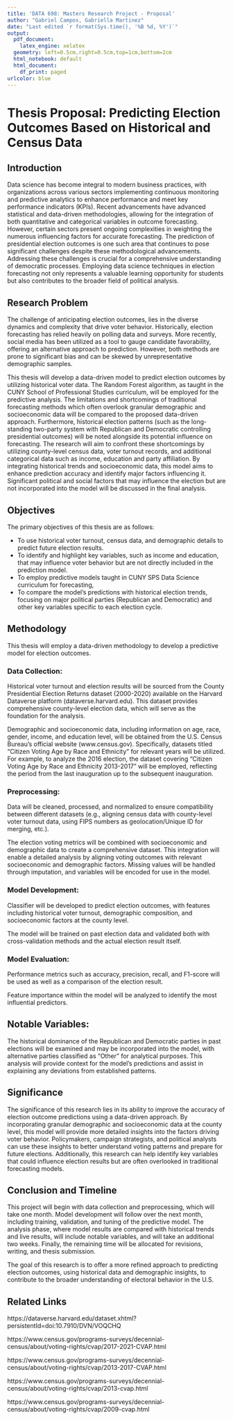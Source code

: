 ```yaml
---
title: 'DATA 698: Masters Research Project - Proposal'
author: "Gabriel Campos, Gabriella Martinez"
date: "Last edited `r format(Sys.time(), '%B %d, %Y')`"
output:
  pdf_document:
    latex_engine: xelatex
  geometry: left=0.5cm,right=0.5cm,top=1cm,bottom=2cm
  html_notebook: default
  html_document:
    df_print: paged
urlcolor: blue
---
```



# Thesis Proposal: Predicting Election Outcomes Based on Historical and Census Data

## Introduction

Data science has become integral to modern business practices, with organizations across various sectors implementing continuous monitoring and predictive analytics to enhance performance and meet key performance indicators (KPIs). Recent advancements have advanced statistical and data-driven methodologies, allowing for the integration of both quantitative and categorical variables in outcome forecasting. However, certain sectors present ongoing complexities in weighting the numerous influencing factors for accurate forecasting. The prediction of presidential election outcomes is one such area that continues to pose significant challenges despite these methodological advancements. Addressing these challenges is crucial for a comprehensive understanding of democratic processes. Employing data science techniques in election forecasting not only represents a valuable learning opportunity for students but also contributes to the broader field of political analysis.

## Research Problem

The challenge of anticipating election outcomes, lies in the diverse dynamics and complexity that drive voter behavior. Historically, election forecasting has relied heavily on polling data and surveys. More recently, social media has been utilized as a tool to gauge candidate favorability, offering an alternative approach to prediction. However, both methods are prone to significant bias and can be skewed by unrepresentative demographic samples.

This thesis will develop a data-driven model to predict election outcomes by utilizing historical voter data. The Random Forest algorithm, as taught in the CUNY School of Professional Studies curriculum, will be employed for the predictive analysis. The limitations and shortcomings of traditional forecasting methods which often overlook granular demographic and socioeconomic data will be compared to the proposed data-driven approach. Furthermore, historical election patterns (such as the long-standing two-party system with Republican and Democratic controlling presidential outcomes) will be noted alongside its potential influence on forecasting. The research will aim to confront these shortcomings by utilizing county-level census data, voter turnout records, and additional categorical data such as income, education and party affiliation. By integrating historical trends and socioeconomic data, this model aims to enhance prediction accuracy and identify major factors influencing it. Significant political and social factors that may influence the election but are not incorporated into the model will be discussed in the final analysis.

## Objectives

The primary objectives of this thesis are as follows:

* To use historical voter turnout, census data, and demographic details to predict future election results.
* To identify and highlight key variables, such as income and education, that may influence voter behavior but are not directly included in the prediction model.
* To employ predictive models taught in CUNY SPS Data Science curriculum for forecasting,
* To compare the model's predictions with historical election trends, focusing on major political parties (Republican and Democratic) and other key variables specific to each election cycle.

## Methodology

This thesis will employ a data-driven methodology to develop a predictive model for election outcomes.

### Data Collection:

Historical voter turnout and election results will be sourced from the County Presidential Election Returns dataset (2000-2020) available on the Harvard Dataverse platform (dataverse.harvard.edu). This dataset provides comprehensive county-level election data, which will serve as the foundation for the analysis.

Demographic and socioeconomic data, including information on age, race, gender, income, and education level, will be obtained from the U.S. Census Bureau's official website (www.census.gov). Specifically, datasets titled "Citizen Voting Age by Race and Ethnicity" for relevant years will be utilized. For example, to analyze the 2016 election, the dataset covering "Citizen Voting Age by Race and Ethnicity 2013-2017" will be employed, reflecting the period from the last inauguration up to the subsequent inauguration.

### Preprocessing:

Data will be cleaned, processed, and normalized to ensure compatibility between different datasets (e.g., aligning census data with county-level voter turnout data, using FIPS numbers as geolocation/Unique ID for merging, etc.).

The election voting metrics will be combined with socioeconomic and demographic data to create a comprehensive dataset. This integration will enable a detailed analysis by aligning voting outcomes with relevant socioeconomic and demographic factors. Missing values will be handled through imputation, and variables will be encoded for use in the model.

### Model Development:

Classifier will be developed to predict election outcomes, with features including historical voter turnout, demographic composition, and socioeconomic factors at the county level.

The model will be trained on past election data and validated both with cross-validation methods and the actual election result itself.

### Model Evaluation:

Performance metrics such as accuracy, precision, recall, and F1-score will be used as well as a comparison of the election result.

Feature importance within the model will be analyzed to identify the most influential predictors.

## Notable Variables:

The historical dominance of the Republican and Democratic parties in past elections will be examined and may be incorporated into the model, with alternative parties classified as “Other” for analytical purposes. This analysis will provide context for the model’s predictions and assist in explaining any deviations from established patterns.

## Significance

The significance of this research lies in its ability to improve the accuracy of election outcome predictions using a data-driven approach. By incorporating granular demographic and socioeconomic data at the county level, this model will provide more detailed insights into the factors driving voter behavior. Policymakers, campaign strategists, and political analysts can use these insights to better understand voting patterns and prepare for future elections. Additionally, this research can help identify key variables that could influence election results but are often overlooked in traditional forecasting models.

## Conclusion and Timeline

This project will begin with data collection and preprocessing, which will take one month. Model development will follow over the next month, including training, validation, and tuning of the predictive model. The analysis phase, where model results are compared with historical trends and live results, will include notable variables, and will take an additional two weeks. Finally, the remaining time will be allocated for revisions, writing, and thesis submission.

The goal of this research is to offer a more refined approach to predicting election outcomes, using historical data and demographic insights, to contribute to the broader understanding of electoral behavior in the U.S.

## Related Links

https://dataverse.harvard.edu/dataset.xhtml?persistentId=doi:10.7910/DVN/VOQCHQ

https://www.census.gov/programs-surveys/decennial-census/about/voting-rights/cvap/2017-2021-CVAP.html

https://www.census.gov/programs-surveys/decennial-census/about/voting-rights/cvap/2013-2017-CVAP.html

https://www.census.gov/programs-surveys/decennial-census/about/voting-rights/cvap/2013-cvap.html

https://www.census.gov/programs-surveys/decennial-census/about/voting-rights/cvap/2009-cvap.html
